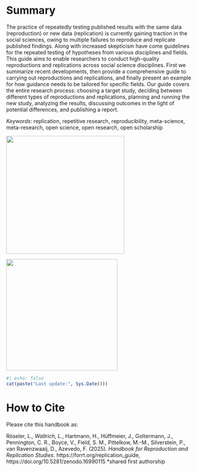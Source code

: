 # Summary {#abstract .unnumbered}

The practice of repeatedly testing published results with the same data (reproduction) or new data (replication) is currently gaining traction in the social sciences, owing to multiple failures to reproduce and replicate published findings. Along with increased skepticism have come guidelines for the repeated testing of hypotheses from various disciplines and fields. This guide aims to enable researchers to conduct high-quality reproductions and replications across social science disciplines. First we summarize recent developments, then provide a comprehensive guide to carrying out reproductions and replications, and finally present an example for how guidance needs to be tailored for specific fields. Our guide covers the entire research process: choosing a target study, deciding between different types of reproductions and replications, planning and running the new study, analyzing the results, discussing outcomes in the light of potential differences, and publishing a report.

*Keywords*: replication, repetitive research, reproducibility, meta-science, meta-research, open science, open research, open scholarship 

![](images/clipboard-410410403.png){width="316"}

![](images/mücos_forrt.png){width="298"}

```r
#| echo: false
cat(paste("Last update:", Sys.Date()))
```

# How to Cite

Please cite this handbook as:

Röseler, L.*, Wallrich, L.*, Hartmann, H., Hüffmeier, J., Goltermann, J., Pennington, C. R., Boyce, V., Field, S. M., Pittelkow, M.-M., Silverstein, P., van Ravenzwaaij, D., Azevedo, F. (2025). *Handbook for Reproduction and Replication Studies.* https://forrt.org/replication_guide, https://doi.org/10.5281/zenodo.16990115 *shared first authorship 